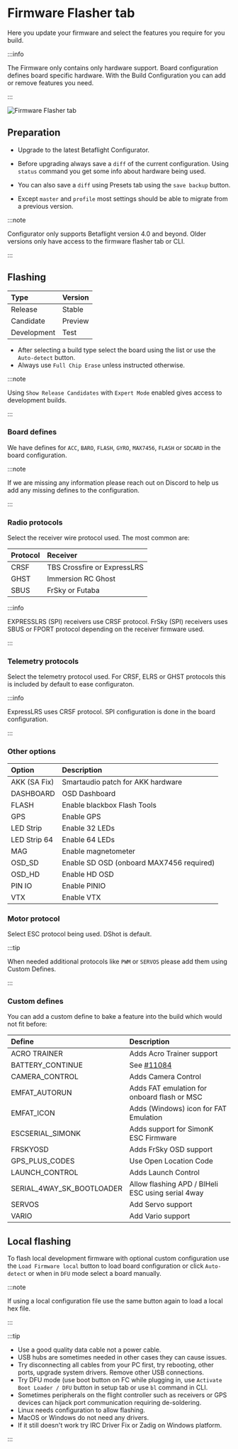 # Firmware Flasher tab

Here you update your firmware and select the features you require for you build.

:::info

The Firmware only contains only hardware support. Board configuration defines board specific hardware.
With the Build Configuration you can add or remove features you need.

:::


![Firmware Flasher tab](/img/betaflight_configurator_firmware_flasher_tab.png)


## Preparation

* Upgrade to the latest Betaflight Configurator.

* Before upgrading always save a `diff` of the current configuration. Using `status` command you get some info about hardware being used.
* You can also save a `diff` using Presets tab using the `save backup` button.
* Except `master` and `profile` most settings should be able to migrate from a previous version.

:::note

Configurator only supports Betaflight version 4.0 and beyond. Older versions only have access to the firmware flasher tab or CLI.

:::


## Flashing

| Type | Version |
| :--- | :--- |
| Release | Stable | None |
| Candidate | Preview |
| Development | Test |

* After selecting a build type select the board using the list or use the `Auto-detect` button.
* Always use `Full Chip Erase` unless instructed otherwise.

:::note

Using `Show Release Candidates` with `Expert Mode` enabled gives access to development builds.

:::


### Board defines

We have defines for `ACC`, `BARO`, `FLASH`, `GYRO`, `MAX7456`, `FLASH` or `SDCARD`  in the board configuration.

:::note

If we are missing any information please reach out on Discord to help us add any missing defines to the configuration.

:::


### Radio protocols

Select the receiver wire protocol used. The most common are:

| Protocol | Receiver |
| :--- | :--- |
| CRSF | TBS Crossfire or ExpressLRS |
| GHST | Immersion RC Ghost |
| SBUS | FrSky or Futaba |

:::info

EXPRESSLRS (SPI) receivers use CRSF protocol. FrSky (SPI) receivers uses SBUS or FPORT protocol depending on the receiver firmware used.

:::


### Telemetry protocols

Select the telemetry protocol used. For CRSF, ELRS or GHST protocols this is included by default to ease configuraton.

:::info

ExpressLRS uses CRSF protocol. SPI configuration is done in the board configuration.

:::


### Other options

| Option | Description |
| :--- | :--- |
| AKK (SA Fix) | Smartaudio patch for AKK hardware |
| DASHBOARD | OSD Dashboard |
| FLASH | Enable blackbox Flash Tools |
| GPS | Enable GPS |
| LED Strip | Enable 32 LEDs |
| LED Strip 64 | Enable 64 LEDs |
| MAG | Enable magnetometer |
| OSD_SD | Enable SD OSD (onboard MAX7456 required) |
| OSD_HD | Enable HD OSD |
| PIN IO | Enable PINIO |
| VTX | Enable VTX |


### Motor protocol

Select ESC protocol being used. DShot is default.

:::tip

When needed additional protocols like `PWM` or `SERVOS` please add them using Custom Defines.

:::


### Custom defines

You can add a custom define to bake a feature into the build which would not fit before:

| Define | Description |
| :--- | :--- |
| ACRO TRAINER | Adds Acro Trainer support |
| BATTERY_CONTINUE | See [#11084](https://github.com/betaflight/betaflight/pull/11084) |
| CAMERA_CONTROL | Adds Camera Control |
| EMFAT_AUTORUN | Adds FAT emulation for onboard flash or MSC |
| EMFAT_ICON | Adds (Windows) icon for FAT Emulation |
| ESCSERIAL_SIMONK | Adds support for SimonK ESC Firmware |
| FRSKYOSD | Adds FrSky OSD support |
| GPS_PLUS_CODES | Use Open Location Code |
| LAUNCH_CONTROL | Adds Launch Control |
| SERIAL_4WAY_SK_BOOTLOADER | Allow flashing APD / BlHeli ESC using serial 4way |
| SERVOS | Add Servo support |
| VARIO | Add Vario support |


## Local flashing

To flash local development firmware with optional custom configuration use the `Load Firmware local` button to load board configuration or click `Auto-detect` or when in `DFU` mode select a board manually.

:::note

If using a local configuration file use the same button again to load a local hex file.

:::


:::tip

* Use a good quality data cable not a power cable.
* USB hubs are sometimes needed in other cases they can cause issues.
* Try disconnecting all cables from your PC first, try rebooting, other ports, upgrade system drivers. Remove other USB connections.
* Try DFU mode (use boot button on FC while plugging in, use `Activate Boot Loader / DFU` button in setup tab or use `bl` command in CLI.
* Sometimes peripherals on the flight controller such as receivers or GPS devices can hijack port communication requiring de-soldering.
* Linux needs configuration to allow flashing.
* MacOS or Windows do not need any drivers.
* If it still doesn't work try IRC Driver Fix or Zadig on Windows platform.

:::
